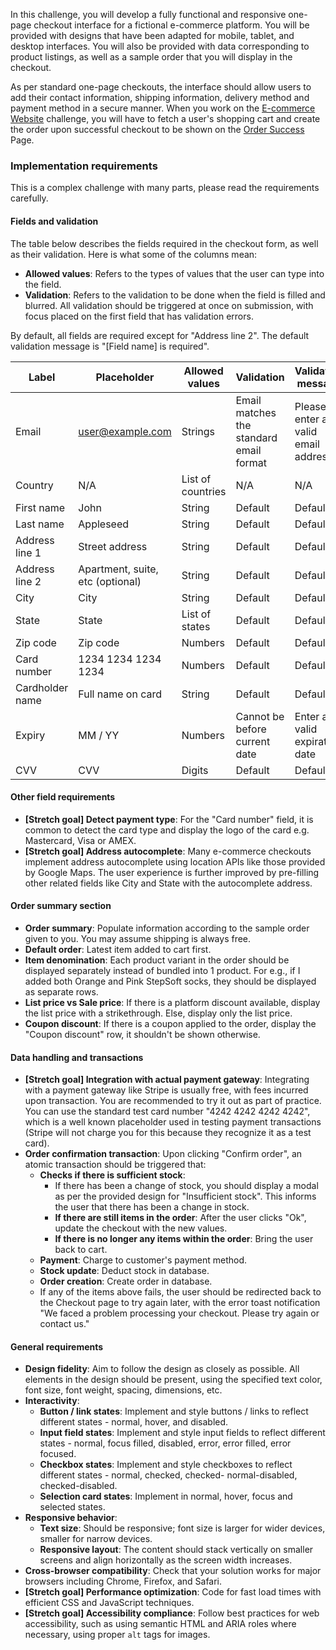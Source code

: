 In this challenge, you will develop a fully functional and responsive one-page checkout interface for a fictional e-commerce platform. You will be provided with designs that have been adapted for mobile, tablet, and desktop interfaces. You will also be provided with data corresponding to product listings, as well as a sample order that you will display in the checkout.

As per standard one-page checkouts, the interface should allow users to add their contact information, shipping information, delivery method and payment method in a secure manner. When you work on the [E-commerce Website](/projects/challenges/e-commerce-website) challenge, you will have to fetch a user's shopping cart and create the order upon successful checkout to be shown on the [Order Success](/projects/challenges/order-success-section) Page.

### Implementation requirements

This is a complex challenge with many parts, please read the requirements carefully.

#### Fields and validation

The table below describes the fields required in the checkout form, as well as their validation. Here is what some of the columns mean:

- **Allowed values**: Refers to the types of values that the user can type into the field.
- **Validation**: Refers to the validation to be done when the field is filled and blurred. All validation should be triggered at once on submission, with focus placed on the first field that has validation errors.

By default, all fields are required except for "Address line 2". The default validation message is "[Field name] is required".

| Label | Placeholder | Allowed values | Validation | Validation message |
| --- | --- | --- | --- | --- |
| Email | user@example.com | Strings | Email matches the standard email format | Please enter a valid email address. |
| Country | N/A | List of countries | N/A | N/A |
| First name | John | String | Default | Default |
| Last name | Appleseed | String | Default | Default |
| Address line 1 | Street address | String | Default | Default |
| Address line 2 | Apartment, suite, etc (optional) | String | Default | Default |
| City | City | String | Default | Default |
| State | State | List of states | Default | Default |
| Zip code | Zip code | Numbers | Default | Default |
| Card number | 1234 1234 1234 1234 | Numbers | Default | Default |
| Cardholder name | Full name on card | String | Default | Default |
| Expiry | MM / YY | Numbers | Cannot be before current date | Enter a valid expiration date |
| CVV | CVV | Digits | Default | Default |

#### Other field requirements

- **[Stretch goal] Detect payment type**: For the "Card number" field, it is common to detect the card type and display the logo of the card e.g. Mastercard, Visa or AMEX.
- **[Stretch goal] Address autocomplete**: Many e-commerce checkouts implement address autocomplete using location APIs like those provided by Google Maps. The user experience is further improved by pre-filling other related fields like City and State with the autocomplete address.

#### Order summary section

- **Order summary**: Populate information according to the sample order given to you. You may assume shipping is always free.
- **Default order**: Latest item added to cart first.
- **Item denomination**: Each product variant in the order should be displayed separately instead of bundled into 1 product. For e.g., if I added both Orange and Pink StepSoft socks, they should be displayed as separate rows.
- **List price vs Sale price**: If there is a platform discount available, display the list price with a strikethrough. Else, display only the list price.
- **Coupon discount**: If there is a coupon applied to the order, display the "Coupon discount" row, it shouldn't be shown otherwise.

#### Data handling and transactions

- **[Stretch goal] Integration with actual payment gateway**: Integrating with a payment gateway like Stripe is usually free, with fees incurred upon transaction. You are recommended to try it out as part of practice. You can use the standard test card number "4242 4242 4242 4242", which is a well known placeholder used in testing payment transactions (Stripe will not charge you for this because they recognize it as a test card).
- **Order confirmation transaction**: Upon clicking "Confirm order", an atomic transaction should be triggered that:
  - **Checks if there is sufficient stock**:
    - If there has been a change of stock, you should display a modal as per the provided design for "Insufficient stock". This informs the user that there has been a change in stock.
    - **If there are still items in the order**: After the user clicks "Ok", update the checkout with the new values.
    - **If there is no longer any items within the order**: Bring the user back to cart.
  - **Payment**: Charge to customer's payment method.
  - **Stock update**: Deduct stock in database.
  - **Order creation**: Create order in database.
  - If any of the items above fails, the user should be redirected back to the Checkout page to try again later, with the error toast notification "We faced a problem processing your checkout. Please try again or contact us."

#### General requirements

- **Design fidelity**: Aim to follow the design as closely as possible. All elements in the design should be present, using the specified text color, font size, font weight, spacing, dimensions, etc.
- **Interactivity**:
  - **Button / link states**: Implement and style buttons / links to reflect different states - normal, hover, and disabled.
  - **Input field states**: Implement and style input fields to reflect different states - normal, focus filled, disabled, error, error filled, error focused.
  - **Checkbox states**: Implement and style checkboxes to reflect different states - normal, checked, checked- normal-disabled, checked-disabled.
  - **Selection card states**: Implement in normal, hover, focus and selected states.
- **Responsive behavior**:
  - **Text size**: Should be responsive; font size is larger for wider devices, smaller for narrow devices.
  - **Responsive layout**: The content should stack vertically on smaller screens and align horizontally as the screen width increases.
- **Cross-browser compatibility**: Check that your solution works for major browsers including Chrome, Firefox, and Safari.
- **[Stretch goal] Performance optimization**: Code for fast load times with efficient CSS and JavaScript techniques.
- **[Stretch goal] Accessibility compliance**: Follow best practices for web accessibility, such as using semantic HTML and ARIA roles where necessary, using proper `alt` tags for images.

